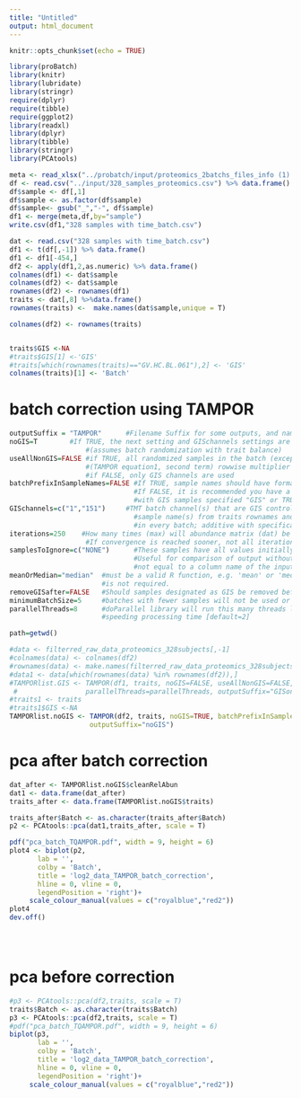 ```yaml
---
title: "Untitled"
output: html_document
---
```


```r
knitr::opts_chunk$set(echo = TRUE)
```


```r
library(proBatch)
library(knitr)
library(lubridate)
library(stringr)
require(dplyr)
require(tibble)
require(ggplot2)
library(readxl)
library(dplyr)
library(tibble)
library(stringr)
library(PCAtools)
```


```r
meta <- read_xlsx("../probatch/input/proteomics_2batchs_files_info (1).xlsx")
df <- read.csv("../input/328_samples_proteomics.csv") %>% data.frame()
df$sample <- df[,1]
df$sample <- as.factor(df$sample)
df$sample<- gsub("_","-", df$sample)
df1 <- merge(meta,df,by="sample")
write.csv(df1,"328 samples with time_batch.csv")

```



```r
dat <- read.csv("328 samples with time_batch.csv")
df1 <- t(df[,-1]) %>% data.frame()
df1 <- df1[-454,]
df2 <- apply(df1,2,as.numeric) %>% data.frame()
colnames(df1) <- dat$sample
colnames(df2) <- dat$sample
rownames(df2) <- rownames(df1)
traits <- dat[,8] %>%data.frame()
rownames(traits) <-  make.names(dat$sample,unique = T)

colnames(df2) <- rownames(traits)


traits$GIS <-NA
#traits$GIS[1] <-'GIS'
#traits[which(rownames(traits)=="GV.HC.BL.061"),2] <- 'GIS'
colnames(traits)[1] <- 'Batch'


```


# batch correction using TAMPOR

```r

outputSuffix = "TAMPOR"      #Filename Suffix for some outputs, and name of automatically created subfolder for output
noGIS=T        #If TRUE, the next setting and GISchannels settings are ignored, and all samples in each batch are taken as GIS
                   #(assumes batch randomization with trait balance)
useAllNonGIS=FALSE #if TRUE, all randomized samples in the batch (except any that are GIS) are used for step 1b
                   #(TAMPOR equation1, second term) rowwise multiplier calculation
                   #if FALSE, only GIS channels are used
batchPrefixInSampleNames=FALSE #If TRUE, sample names should have format "batch.channel.(...)"
                               #If FALSE, it is recommended you have a GIS column in traits provided,
                               #with GIS samples specified "GIS" or TRUE and other samples NA
GISchannels=c("1","151")     #TMT batch channel(s) that are GIS controls in every batch where they appear, or full unique
                               #sample name(s) from traits rownames and abundance column names. At least one should be present
                               #in every batch; additive with specification of GIS samples in provided traits GIS column.
iterations=250    #How many times (max) will abundance matrix (dat) be subjected to 2-way table median polish?
                   #If convergence is reached sooner, not all iterations will be run.
samplesToIgnore=c("NONE")      #These samples have all values initially set to NA, & are removed from matrices used for visualization.
                               #Useful for comparison of output without known outliers to prior output. If none, specify any string
                               #not equal to a column name of the inputAbundanceCSV; E.g. "NONE"
meanOrMedian="median"  #must be a valid R function, e.g. 'mean' or 'median'; median is recommended unless robustness to outliers
                       #is not required.
removeGISafter=FALSE   #Should samples designated as GIS be removed before visualization of variance and MDS?
minimumBatchSize=5     #batches with fewer samples will not be used or kept in data for batch variance removal [default=5]
parallelThreads=8      #doParallel library will run this many threads locally to split steps 1a and 1b batchwise calculations,
                       #speeding processing time [default=2]

path=getwd()    

#data <- filterred_raw_data_proteomics_328subjects[,-1]
#colnames(data) <- colnames(df2)
#rownames(data) <- make.names(filterred_raw_data_proteomics_328subjects$Gene.names,unique=T)
#data1 <- data[which(rownames(data) %in% rownames(df2)),]
#TAMPORlist.GIS <- TAMPOR(df1, traits, noGIS=FALSE, useAllNonGIS=FALSE, GISchannels=c("1","151"),
 #                 parallelThreads=parallelThreads, outputSuffix="GISonly")
#traits1 <- traits
#traits1$GIS <-NA
TAMPORlist.noGIS <- TAMPOR(df2, traits, noGIS=TRUE, batchPrefixInSampleNames=F, parallelThreads=parallelThreads,
                    outputSuffix="noGIS")
```
# pca after batch correction
```r
dat_after <- TAMPORlist.noGIS$cleanRelAbun
dat1 <- data.frame(dat_after)
traits_after <- data.frame(TAMPORlist.noGIS$traits)

traits_after$Batch <- as.character(traits_after$Batch)
p2 <- PCAtools::pca(dat1,traits_after, scale = T)

pdf("pca_batch_TQAMPOR.pdf", width = 9, height = 6)
plot4 <- biplot(p2,
       lab = '',
       colby = 'Batch',
       title = 'log2_data_TAMPOR_batch_correction',
       hline = 0, vline = 0,
       legendPosition = 'right')+
     scale_colour_manual(values = c("royalblue","red2"))
plot4
dev.off()





```
# pca before correction

```r
#p3 <- PCAtools::pca(df2,traits, scale = T)
traits$Batch <- as.character(traits$Batch)
p3 <- PCAtools::pca(df2,traits, scale = T)
#pdf("pca_batch_TQAMPOR.pdf", width = 9, height = 6)
biplot(p3,
       lab = '',
       colby = 'Batch',
       title = 'log2_data_TAMPOR_batch_correction',
       hline = 0, vline = 0,
       legendPosition = 'right')+
     scale_colour_manual(values = c("royalblue","red2"))



```


